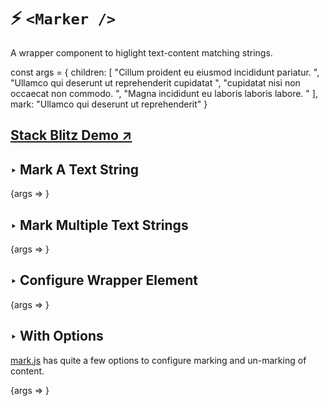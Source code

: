
<Meta title="Components/Marker" component={Marker} />

# ⚡️ `<Marker />`
A wrapper component to higlight text-content matching strings.

const args = {
    children: [
        "Cillum proident eu eiusmod incididunt pariatur. ",
        "Ullamco qui deserunt ut reprehenderit cupidatat ",
        "cupidatat nisi non occaecat non commodo. ",
        "Magna incididunt eu laboris laboris labore. "
    ],
    mark: "Ullamco qui deserunt ut reprehenderit"
}

## [Stack Blitz Demo ↗](https://stackblitz.com/edit/react-mark-js?file=src/examples/MarkerExamples/index.js)

## ‣ Mark A Text String

<Canvas>
    <Story name="String" args={args}>
        {args => <Marker {...args} />}
    </Story>
</Canvas>

## ‣ Mark Multiple Text Strings
<Canvas>
    <Story 
        name="Multiple Strings" 
        args={{...args, 
        mark: ["eiusmod incididunt", "commodo. Magna"]
    }}>
        {args => <Marker {...args} />}
    </Story>
</Canvas>

## ‣ Configure Wrapper Element
<Canvas>
    <Story 
        name="Section Element Wrapper" 
        args={{
            ...args, 
            as: "section"
        }}
    >
        {args => <Marker {...args} />}
    </Story>
</Canvas>

## ‣ With Options

[mark.js](https://markjs.io/) has quite a few options
to configure marking and un-marking of content. 

<Canvas>
    <Story 
        name="With Options" 
        args={{
            ...args, 
            mark: "nisi non occaecat",
            as: "section",
            options: {
                className: 'custom-marker-1',
            }
        }}
    >
        {args => <Marker {...args} />}
    </Story>
</Canvas>



